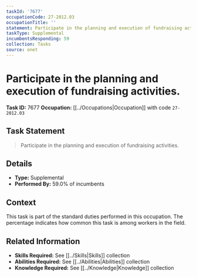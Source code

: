 ```yaml
---
taskId: '7677'
occupationCode: 27-2012.03
occupationTitle: ''
statement: Participate in the planning and execution of fundraising activities.
taskType: Supplemental
incumbentsResponding: 59
collection: Tasks
source: onet
---
```

# Participate in the planning and execution of fundraising activities.

**Task ID:** 7677
**Occupation:** [[../Occupations|Occupation]] with code `27-2012.03`

## Task Statement

> Participate in the planning and execution of fundraising activities.

## Details

- **Type:** Supplemental
- **Performed By:** 59.0% of incumbents

## Context

This task is part of the standard duties performed in this occupation. The percentage indicates how common this task is among workers in the field.

## Related Information

- **Skills Required:** See [[../Skills|Skills]] collection
- **Abilities Required:** See [[../Abilities|Abilities]] collection
- **Knowledge Required:** See [[../Knowledge|Knowledge]] collection
